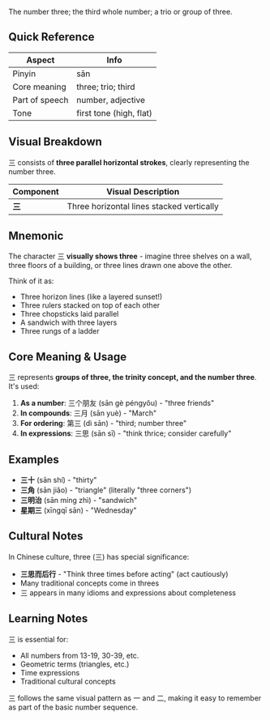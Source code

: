 The number three; the third whole number; a trio or group of three.

## Quick Reference

| Aspect        | Info               |
| ------------- | ------------------ |
| Pinyin        | sān                |
| Core meaning  | three; trio; third |
| Part of speech| number, adjective  |
| Tone          | first tone (high, flat) |

## Visual Breakdown

三 consists of **three parallel horizontal strokes**, clearly representing the number three.

| Component | Visual Description |
| --------- | ------------------ |
| **三**    | Three horizontal lines stacked vertically |

## Mnemonic

The character 三 **visually shows three** - imagine three shelves on a wall, three floors of a building, or three lines drawn one above the other.

Think of it as:
- Three horizon lines (like a layered sunset!)
- Three rulers stacked on top of each other
- Three chopsticks laid parallel
- A sandwich with three layers
- Three rungs of a ladder

## Core Meaning & Usage

三 represents **groups of three, the trinity concept, and the number three**. It's used:

1. **As a number**: 三个朋友 (sān gè péngyǒu) - "three friends"
2. **In compounds**: 三月 (sān yuè) - "March"
3. **For ordering**: 第三 (dì sān) - "third; number three"
4. **In expressions**: 三思 (sān sī) - "think thrice; consider carefully"

## Examples

- **三十** (sān shí) - "thirty"
- **三角** (sān jiǎo) - "triangle" (literally "three corners")
- **三明治** (sān míng zhì) - "sandwich"
- **星期三** (xīngqī sān) - "Wednesday"

## Cultural Notes

In Chinese culture, three (三) has special significance:
- **三思而后行** - "Think three times before acting" (act cautiously)
- Many traditional concepts come in threes
- 三 appears in many idioms and expressions about completeness

## Learning Notes

三 is essential for:
- All numbers from 13-19, 30-39, etc.
- Geometric terms (triangles, etc.)
- Time expressions
- Traditional cultural concepts

三 follows the same visual pattern as 一 and 二, making it easy to remember as part of the basic number sequence.
